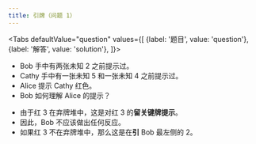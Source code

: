 ```yaml
---
title: 引牌（问题 1）
---
```



<BeginnersGuideProgress id="prompt-question-1" />

<Tabs
  defaultValue="question"
  values={[
    {label: '题目', value: 'question'},
    {label: '解答', value: 'solution'},
  ]}>
<TabItem value="question">

- Bob 手中有两张未知 2 之前提示过。
- Cathy 手中有一张未知 5 和一张未知 4 之前提示过。
- Alice 提示 Cathy 红色。
- Bob 如何理解 Alice 的提示？

</TabItem>
<TabItem value="solution">

- 由于红 3 在弃牌堆中，这是对红 3 的**留关键牌提示**。
- 因此，Bob 不应该做出任何反应。
- 如果红 3 不在弃牌堆中，那么这是在**引** Bob 最左侧的 2。

</TabItem>
</Tabs>

<PromptQuestion1 />
